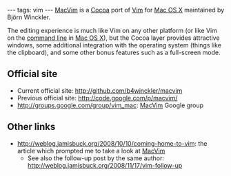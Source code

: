 ---
tags: vim
---
[[MacVim]] is a [[Cocoa]] port of [[Vim]] for [[Mac OS X]] maintained by Björn Winckler.

The editing experience is much like Vim on any other platform (or like Vim on the [[command line]] in [[Mac OS X]]), but the Cocoa layer provides attractive windows, some additional integration with the operating system (things like the clipboard), and some other bonus features such as a full-screen mode.

== Official site ==

* Current official site: http://github.com/b4winckler/macvim
* Previous official site: http://code.google.com/p/macvim/
* http://groups.google.com/group/vim_mac: [[MacVim]] Google group

== Other links ==

* http://weblog.jamisbuck.org/2008/10/10/coming-home-to-vim: the article which prompted me to take a look at [[MacVim]]
** See also the follow-up post by the same author: http://weblog.jamisbuck.org/2008/11/17/vim-follow-up
